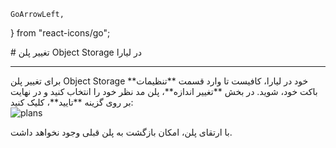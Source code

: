     GoArrowLeft,
} from "react-icons/go";

<Layout>
# تغییر پلن Object Storage در لیارا

<hr className="mb-2" />
برای تغییر پلن Object Storage خود در لیارا، کافیست تا وارد قسمت **تنظیمات**  باکت خود، شوید. در بخش **تغییر اندازه**، پلن مد نظر خود را انتخاب کنید و در نهایت بر روی گزینه **تایید**، کلیک کنید:

<div className="h-4" />
<img src="https://files.liara.ir/liara/docs/change-object-storage-plans.gif" alt="plans"/>
<div className="h-4" />
<Alert variant="info">
<p>
 با ارتقای پلن، امکان بازگشت به پلن قبلی وجود نخواهد داشت.
</p>
</Alert>

</Layout>